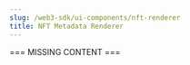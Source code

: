 ---
slug: /web3-sdk/ui-components/nft-renderer
title: NFT Metadata Renderer
---

=== MISSING CONTENT ===
